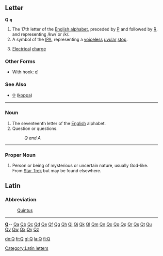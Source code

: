 ==Letter==
'''Q''' '''q'''

#The 17th letter of the [[Appendix:English alphabet|English alphabet]], preceded by [[P]] and followed by [[R]], and representing /kw/ or /k/.
#A symbol of the [[IPA]], representing a [[voiceless]] [[uvular]] [[stop]].
#{{physics}} [[Electrical]] [[charge]]
===Other Forms===
*With hook: [[ʠ]]
===See Also===
*[[Ϙ]] ([[koppa]])
[[Category:Latin letters]]
----

===Noun===

# The seventeenth letter of the [[English]] alphabet.
# Question or questions.
#: ''Q and A''
----

===Proper Noun===

# Person or being of mysterious or uncertain nature, usually God-like. From [[Star Trek]] but may be found elsewhere.

==Latin==
===Abbreviation===
: [[Quintus]]
----
{{indexletters1}}  '''[http://wiktionary.org/w/wiki.phtml?title=Special:Allpages&from=Q Q] '''-- [http://wiktionary.org/w/wiki.phtml?title=Special:Allpages&from=Qa Qa] [http://wiktionary.org/w/wiki.phtml?title=Special:Allpages&from=Qb Qb] [http://wiktionary.org/w/wiki.phtml?title=Special:Allpages&from=Qc Qc] [http://wiktionary.org/w/wiki.phtml?title=Special:Allpages&from=Qd Qd] [http://wiktionary.org/w/wiki.phtml?title=Special:Allpages&from=Qe Qe] [http://wiktionary.org/w/wiki.phtml?title=Special:Allpages&from=Qf Qf] [http://wiktionary.org/w/wiki.phtml?title=Special:Allpages&from=Qg Qg] [http://wiktionary.org/w/wiki.phtml?title=Special:Allpages&from=Qh Qh] [http://wiktionary.org/w/wiki.phtml?title=Special:Allpages&from=Qi Qi] [http://wiktionary.org/w/wiki.phtml?title=Special:Allpages&from=Qj Qj] [http://wiktionary.org/w/wiki.phtml?title=Special:Allpages&from=Qk Qk] [http://wiktionary.org/w/wiki.phtml?title=Special:Allpages&from=Ql Ql] [http://wiktionary.org/w/wiki.phtml?title=Special:Allpages&from=Qm Qm] [http://wiktionary.org/w/wiki.phtml?title=Special:Allpages&from=Qn Qn] [http://wiktionary.org/w/wiki.phtml?title=Special:Allpages&from=Qo Qo] [http://wiktionary.org/w/wiki.phtml?title=Special:Allpages&from=Qp Qp] [http://wiktionary.org/w/wiki.phtml?title=Special:Allpages&from=Qq Qq] [http://wiktionary.org/w/wiki.phtml?title=Special:Allpages&from=Qr Qr] [http://wiktionary.org/w/wiki.phtml?title=Special:Allpages&from=Qs Qs] [http://wiktionary.org/w/wiki.phtml?title=Special:Allpages&from=Qt Qt] [http://wiktionary.org/w/wiki.phtml?title=Special:Allpages&from=Qu Qu] [http://wiktionary.org/w/wiki.phtml?title=Special:Allpages&from=Qv Qv] [http://wiktionary.org/w/wiki.phtml?title=Special:Allpages&from=Qw Qw] [http://wiktionary.org/w/wiki.phtml?title=Special:Allpages&from=Qx Qx] [http://wiktionary.org/w/wiki.phtml?title=Special:Allpages&from=Qy Qy] [http://wiktionary.org/w/wiki.phtml?title=Special:Allpages&from=Qz Qz]<br>
{{indexletters2}}

[[de:Q]]
[[fr:Q]]
[[gl:Q]]
[[la:Q]]
[[fi:Q]]